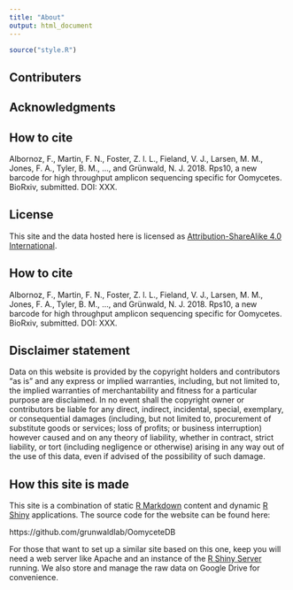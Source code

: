 ```yaml
---
title: "About"
output: html_document
---
```


```r
source("style.R")
```


## Contributers



## Acknowledgments



## How to cite

Albornoz, F., Martin, F. N., Foster, Z. l. L., Fieland, V. J., Larsen, M. M., Jones, F. A., Tyler, B. M., ..., and Grünwald, N. J. 2018. Rps10, a new barcode for high throughput amplicon sequencing specific for Oomycetes. BioRxiv, submitted. DOI: XXX.


## License

This site and the data hosted here is licensed as [Attribution-ShareAlike 4.0 International](https://creativecommons.org/licenses/by-sa/4.0/).


## How to cite

Albornoz, F., Martin, F. N., Foster, Z. l. L., Fieland, V. J., Larsen, M. M., Jones, F. A., Tyler, B. M., ..., and Grünwald, N. J. 2018. Rps10, a new barcode for high throughput amplicon sequencing specific for Oomycetes. BioRxiv, submitted. DOI: XXX.


## Disclaimer statement

Data on this website is provided by the copyright holders and contributors "as is" and any express or implied warranties, including, but not limited to, the implied warranties of merchantability and fitness for a particular purpose are disclaimed.
In no event shall the copyright owner or contributors be liable for any direct, indirect, incidental, special, exemplary, or consequential damages (including, but not limited to, procurement of substitute goods or services; loss of profits; or business interruption) however caused and on any theory of liability, whether in contract, strict liability, or tort (including negligence or otherwise) arising in any way out of the use of this data, even if advised of the possibility of such damage.

## How this site is made

This site is a combination of static [R Markdown](https://rmarkdown.rstudio.com/rmarkdown_websites.html) content and dynamic [R Shiny](https://shiny.rstudio.com/) applications. The source code for the website can be found here:

https://github.com/grunwaldlab/OomyceteDB

For those that want to set up a similar site based on this one, keep you will need a web server like Apache and an instance of the [R Shiny Server](https://www.rstudio.com/products/shiny/shiny-server/) running. We also store and manage the raw data on Google Drive for convenience.